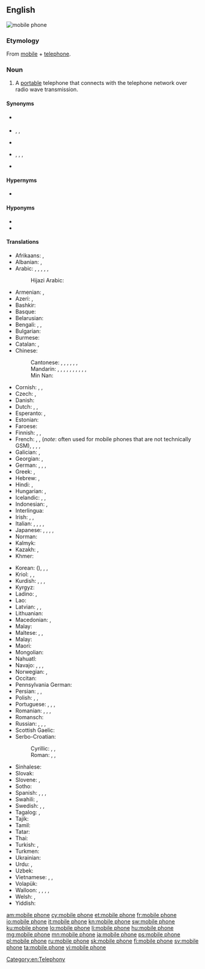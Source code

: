 ==English==
[[Image:Several mobile phones.png|thumb|mobile phone]]
{{wikipedia}}

===Etymology===
From [[mobile]] + [[telephone]].

===Noun===
{{en-noun}}

# A [[portable]] telephone that connects with the telephone network over radio wave transmission.

====Synonyms====
* {{l|en|mobile}} {{qualifier|mainly UK, Ireland, New Zealand, Australia and Singapore}}
* {{l|en|cellphone}}, {{l|en|cell phone}}, {{l|en|cell}} {{qualifier|mainly US and Canada}}
* {{l|en|handphone}} {{qualifier|mainly Indonesia, Malaysia, Philippines and Singapore}}
* {{l|en|cellular mobile}}, {{l|en|cellular}}, {{l|en|cellular telephone}}, {{l|en|cellular phone}}
* {{l|en|wireless phone}}

====Hypernyms====
* {{l|en|phone}}

====Hyponyms====
* {{l|en|feature phone}}
* {{l|en|smartphone}}

====Translations====
{{trans-top|portable telephone}}
* Afrikaans: {{t|af|selfoon}}, {{t|af|sellulêre telefoon}}
* Albanian: {{t-check|sq|telefon celular|m}}, {{t-check|sq|telefoni celular}}
* Arabic: {{t|ar|جَوَال|m}}, {{t|ar|هَاتِف مَحْمُول|m}}, {{t|ar|هَاتِف خَلَوِيّ|m}}, {{t|ar|هَاتِف مُتَحَرَّك|m}}, {{t|ar|هَاتِف اَلنَّقَّال|m}}, {{t|ar|مُوبِيل|m}}
*: Hijazi Arabic: {{t|acw|جَوَّال|m|tr=jawwāl|sc=Arab}}
* Armenian: {{t|hy|բջջային հեռախոս}}, {{t+|hy|բջջային}}
* Azeri: {{t-check|az|mobil telefon}}, {{t-check|az|mobil telefonu}}
* Bashkir: {{t|ba|кеҫә телефоны|sc=Cyrl}}
* Basque: {{t|eu|telefono mugikor}}
* Belarusian: {{t|be|мабі́льны тэлефо́н|m}}
* Bengali: {{t|bn|মোবাইল ফোন|tr=moba'il phon, mōbāil phōn|sc=Beng}}, {{t|bn|মোবাইল|sc=Beng|tr=mōbāil}}, {{t|bn|মুঠোফোন|sc=Beng|tr=muṭhōphōn}}
* Bulgarian: {{t|bg|моби́лен телефо́н|m}}
* Burmese: {{t|my|မိုဘိုင်းလ်ဖုန်း|sc=Mymr}}
* Catalan: {{t+|ca|telèfon mòbil|m}}, {{t+|ca|mòbil}}
* Chinese:
*: Cantonese: {{t|yue|手提電話|sc=Hani}}, {{t|yue|手提电话|tr=sau2 tai4 din6 waa6-2|sc=Hani}}, {{t|yue|手機|sc=Hani}}, {{t|yue|手机|tr=sau2 gei1|sc=Hani}}, {{t|yue|流動電話|sc=Hani}}, {{t|yue|流动电话|tr=lau4 dung6 din6 waa6-2|sc=Hani}}, {{t|yue|大哥大|tr=daai6 go1 daai6|sc=Hani}} {{qualifier|slang}}
*: Mandarin: {{t+|cmn|手機|sc=Hani}}, {{t+|cmn|手机|tr=shǒujī|sc=Hani}}, {{t|cmn|手提電話|sc=Hani}}, {{t|cmn|手提电话|tr=shǒutí diànhuà|sc=Hani}} {{qualifier|formal/technical}}, {{t+|cmn|無線電話|sc=Hani}}, {{t+|cmn|无线电话|tr=wúxiàn diànhuà|sc=Hani}} {{qualifier|formal/technical}}, {{t+|cmn|移動電話|sc=Hani}}, {{t|cmn|移动电话|tr=yídòng diànhuà|sc=Hani}} {{qualifier|mainland China, formal/technical}}, {{t+|cmn|行動電話|sc=Hani}}, {{t+|cmn|行动电话|tr=xíngdòng diànhuà|sc=Hani}} {{qualifier|Taiwan, formal/technical}}, {{t+|cmn|大哥大|tr=dàgēdà|sc=Hani}} {{qualifier|slang}}
*: Min Nan: {{t|nan|hêng-tōng tiān-oē|sc=Hani}}
* Cornish: {{t|kw|klapkodh|f}}, {{t|kw|pellgowsel|f}}, {{t|kw|kellgowser|m}}
* Czech: {{t+|cs|mobilní telefon|m}}, {{t+|cs|mobil|m}}
* Danish: {{t+|da|mobiltelefon|c}}
* Dutch: {{t|nl|mobiele telefoon}}, {{t+|nl|GSM}}, {{qualifier|colloquial|diminutive}} {{t+|nl|mobieltje}}
* Esperanto: {{t|eo|posxtelefono|alt=poŝtelefono}}, {{t+|eo|poŝtelefono}}
* Estonian: {{t|et|mobiiltelefon}}
* Faroese: {{t|fo|fartelefon|f}}
* Finnish: {{t+|fi|matkapuhelin}}, {{t+|fi|kännykkä}}, {{t+|fi|kapula}}
* French: {{t+|fr|téléphone mobile|m}}, {{t+|fr|portable|m}}, {{t+|fr|GSM|m}} (''note'': often used for mobile phones that are not technically GSM), {{qualifier|Quebec}} {{t+|fr|téléphone cellulaire|m}}, {{qualifier|Canada/Quebec}} {{t+|fr|cellulaire|m}}, {{t+|fr|mobile|m}} {{qualifier|colloquial}}, {{qualifier|Switzerland}} {{t+|fr|natel|m}}
* Galician: {{t|gl|teléfono móbil|m}}, {{t|gl|móbil|m}}
* Georgian: {{t|ka|მობილური|sc=Geor}}, {{t|ka|მობილური ტელეფონი|sc=Geor}}
* German: {{t+|de|Mobiltelefon|n}}, {{t|de|Funktelefon|n}}, {{t+|de|Handy|n}}, {{qualifier|Switzerland}} {{t+|de|Natel|n}}
* Greek: {{t|el|κινητό τηλέφωνο|n}}, {{qualifier|colloquial}} {{t+|el|κινητό|n}}
* Hebrew: {{t+|he|טֶלֶפוֹן סֶלוּלָרי|m|tr=telefon selulari}}, {{t+|he|טלפון נייד|m|tr=telefon nayad|sc=Hebr}}
* Hindi: {{t|hi|मोबाइल फ़ोन|m|sc=Deva|tr=mōbāil phōn}}, {{t+|hi|मोबाइल}}
* Hungarian: {{t+|hu|mobiltelefon}}, {{t+|hu|mobil}}
* Icelandic: {{t+|is|farsími|m}}, {{t+|is|gemsi|m}}, {{t|is|GSM-sími|m}}
* Indonesian: {{t|id|telepon selular}}, {{t+|id|telepon genggam}}
* Interlingua: {{t|ia|telephono mobile}}
* Irish: {{t|ga|guthán soghluaiste|m}}, {{t|ga|guthán póca|m}}, {{t|ga|fón póca|m}}
* Italian: {{t+|it|cellulare|m}}, {{t+|it|telefono cellulare|m}}, {{t|it|telefono mobile|m}}, {{t+|it|telefonino|m}}, {{qualifier|Switzerland}} {{t|it|natel|m}}
* Japanese: {{t+|ja|携帯電話|tr=[[けいたいでんわ]], keitai denwa}}, {{t+|ja|携帯|tr=[[けいたい]], keitai}} {{qualifier|colloquial}}, {{t|ja|セルホーン|tr=seruhōn}}, {{t|ja|セルフォン|tr=serufon}}, {{t|ja|モバイル|tr=mobairu}}
* Norman: {{t|nrf|téléphône dé pouchette|m}}
* Kalmyk: {{t|xal|һар утцн}}
* Kazakh: {{t|kk|ұялы телефон|sc=Cyrl}}, {{t|kk|қалта телефоны|sc=Cyrl}}
* Khmer: {{t|km|ទូរសព្ទចល័ត|tr=tuurea’ sɑp ca’lat|sc=Khmr}}
{{trans-mid}}
* Korean: {{t+|ko|휴대전화|sc=Hang/Kore}} ({{t+|ko|携帶電話|sc=Hani}}), {{t+|ko|휴대폰|sc=Hang/Kore}} {{qualifier|colloquial}}, {{t+|ko|핸드폰|sc=Hang/Kore}} {{qualifier|colloquial}}, {{t|ko|세포의|sc=Kore}}
* Kriol: {{t|rop|telefonn portab}}, {{t|rop|portab}}, {{t|rop|mobayl}}
* Kurdish: {{t+|ku|telefona destan|f}}, {{t+|ku|telefona berîkê|f}}, {{t+|ku|telefona bêtêl|f}}, {{t+|ku|telefona mobîl|f}}
* Kyrgyz: {{t|ky|кол телефон|sc=Cyrl}}
* Ladino: {{t|lad|djep|m}}, {{t|lad|pélefon|m}}
* Lao: {{t+|lo|ໂທລະສັບມືຖື|sc=Laoo}}
* Latvian: {{t|lv|mobilais telefons|m}}, {{t|lv|mobilais tālrunis|m}}, {{t|lv|mobilais|m}}
* Lithuanian: {{t|lt|mobilusis telefonas|m}}
* Macedonian: {{t|mk|мобилен телефон|m}}, {{t|mk|мобилен|m}}
* Malay: {{t|ms|telefon bimbit}}
* Maltese: {{t|mt|mowbajl|m}}, {{t|mt|telefon ċellulari|m}}, {{t|mt|ċellulari|m}}
* Malay: {{t|ms|telefon bimbit}}
* Maori: {{t|mi|waea pūkoro}}
* Mongolian: {{t|mn|гар утас|sc=Cyrl}}
* Nahuatl: {{t|nah|ehecatlanonotzqui}}
* Navajo: {{t|nv|biłńjoobałí}}, {{t|nv|bił níjoobałí}}, {{t|nv|bił níjooyisí}}, {{t|nv|béésh bee haneʼé tʼóó naatʼáhígíí}}
* Norwegian: {{t+|no|mobiltelefon|m}}, {{t+|no|mobil|m}}
* Occitan: {{t|oc|telefòn mobil|m}}
* Pennsylvania German: {{t|pdc|Sackfoohn}}
* Persian: {{t+|fa|تلفن همراه|tr=telefon-e hamrâh}}, {{t|fa|تلفن موبایل|tr=telefon-e mobâyl}}, {{t+|fa|موبایل|tr=mobâyl}}
* Polish: {{t+|pl|telefon|m-in}}, {{t+|pl|telefon komórkowy|m-in}}, {{qualifier|colloquial}} {{t+|pl|komórka|f}}
* Portuguese: {{t|pt|telefone móvel|m}}, {{t+|pt|telemóvel|m}}, {{t+|pt|telefone celular|m}}, {{t+|pt|celular|m}}
* Romanian: {{t|ro|telefon mobil|n}}, {{t+|ro|telefon celular|n}}, {{t+|ro|mobil|n}}, {{t+|ro|celular|n}}
* Romansch: {{t|rm|telefon mobil|m}}
* Russian: {{t+|ru|моби́льный телефо́н|m}}, {{t+|ru|со́товый телефо́н|m}}, {{t+|ru|моби́льник|m}} {{qualifier|colloquial}}, {{t+|ru|со́тка|f}} {{qualifier|colloquial}}
* Scottish Gaelic: {{t|gd|fòn-làimh}}
* Serbo-Croatian:
*: Cyrillic: {{t|sh|мо̀бител|m|sc=Cyrl}}, {{t|sh|мо̏билан телѐфон|m|sc=Cyrl}}, {{t|sh|мобилни телефон|m|sc=Cyrl}}
*: Roman: {{t+|sh|mòbitel|m}}, {{t|sh|mȍbīlan telèfōn|m}}, {{t|sh|mobilni telefon|m}}
* Sinhalese: {{t|si|ජංගම දුරකථනය|sc=Sinh}}
* Slovak: {{t|sk|mobilný telefón|m}}
* Slovene: {{t|sl|mobilni telefon|m}}, {{t|sl|prenosni telefon|m}}
* Sotho: {{t|st|selfono}}
* Spanish: {{t|es|teléfono móvil}}, {{t+|es|móvil|m}} {{qualifier|Spain}}, {{t|es|teléfono celular}}, {{t+|es|celular|m}} {{qualifier|Hispanic/Latin America}} 
* Swahili: {{t+|sw|rununu}}, {{t|sw|simu ya mkononi}}
* Swedish: {{t+|sv|mobiltelefon|c}}, {{t+|sv|mobil|c}}, {{t+|sv|nalle|c}}
* Tagalog: {{t|tl|galang hatinig}}, {{t+|tl|teleponong selular}}
* Tajik: {{t|tg|телефони ҳамроҳ|sc=Cyrl}}
* Tamil: {{t|ta|நகர்பேசி|sc=Taml}}
* Tatar: {{t|tt|кесә телефоны|sc=Cyrl}}
* Thai: {{t+|th|โทรศัพท์มือถือ|tr=tohrásàp meu tĕu}}
* Turkish: {{t+|tr|cep telefonu}}, {{t+|tr|cep}} {{qualifier|colloquial}}
* Turkmen: {{t|tk|ykjam telefon}}
* Ukrainian: {{t|uk|мобі́льний телефо́н|m}}
* Urdu: {{t|ur|محمول|sc=ur-Arab|tr=mahmūl}}, {{t|ur|موبائل فون|tr=mobā'il fon|sc=ur-Arab}}
* Uzbek: {{t+|uz|mobil telefon}}
* Vietnamese: {{t+|vi|điện thoại di động}}, {{t|vi|điện thoại cầm tay}}, {{t+|vi|di động}}
* Volapük: {{t|vo|telefonöm polovik}}
* Walloon: {{t+|wa|axhlåve|m}}, {{t|wa|mobilofone|m}}, {{t|wa|wizesse|m}}, {{t+|wa|schoûtrece|f}}, {{t|wa|GSM|m}}
* Welsh: {{t+|cy|ffôn symudol|m}}, {{t|cy|cellog|m}}
* Yiddish: {{t|yi|מאָביל טעלעפֿאָן|m|tr=mobil telefon|sc=Hebr}}
{{trans-bottom}}

[[Category:en:Telephony]]

[[am:mobile phone]]
[[cy:mobile phone]]
[[et:mobile phone]]
[[fr:mobile phone]]
[[io:mobile phone]]
[[it:mobile phone]]
[[kn:mobile phone]]
[[sw:mobile phone]]
[[ku:mobile phone]]
[[lo:mobile phone]]
[[li:mobile phone]]
[[hu:mobile phone]]
[[mg:mobile phone]]
[[mn:mobile phone]]
[[ja:mobile phone]]
[[ps:mobile phone]]
[[pl:mobile phone]]
[[ru:mobile phone]]
[[sk:mobile phone]]
[[fi:mobile phone]]
[[sv:mobile phone]]
[[ta:mobile phone]]
[[vi:mobile phone]]